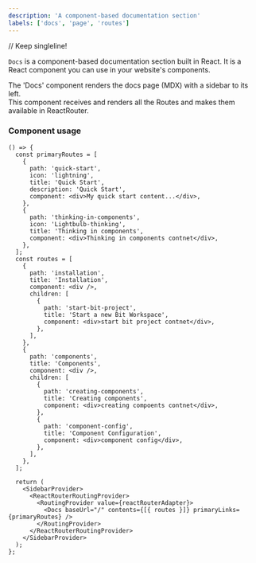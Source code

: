 ```yaml
---
description: 'A component-based documentation section'
labels: ['docs', 'page', 'routes']
---
```


// Keep singleline!

`Docs` is a component-based documentation section built in React. It is a React component you can use in your website's components.

The 'Docs' component renders the docs page (MDX) with a sidebar to its left.  
This component receives and renders all the Routes and makes them available in ReactRouter.

### Component usage

```tsx live
() => {
  const primaryRoutes = [
    {
      path: 'quick-start',
      icon: 'lightning',
      title: 'Quick Start',
      description: 'Quick Start',
      component: <div>My quick start content...</div>,
    },
    {
      path: 'thinking-in-components',
      icon: 'Lightbulb-thinking',
      title: 'Thinking in components',
      component: <div>Thinking in components contnet</div>,
    },
  ];
  const routes = [
    {
      path: 'installation',
      title: 'Installation',
      component: <div />,
      children: [
        {
          path: 'start-bit-project',
          title: 'Start a new Bit Workspace',
          component: <div>start bit project contnet</div>,
        },
      ],
    },
    {
      path: 'components',
      title: 'Components',
      component: <div />,
      children: [
        {
          path: 'creating-components',
          title: 'Creating components',
          component: <div>creating compoents contnet</div>,
        },
        {
          path: 'component-config',
          title: 'Component Configuration',
          component: <div>component config</div>,
        },
      ],
    },
  ];

  return (
    <SidebarProvider>
      <ReactRouterRoutingProvider>
        <RoutingProvider value={reactRouterAdapter}>
          <Docs baseUrl="/" contents={[{ routes }]} primaryLinks={primaryRoutes} />
        </RoutingProvider>
      </ReactRouterRoutingProvider>
    </SidebarProvider>
  );
};
```

